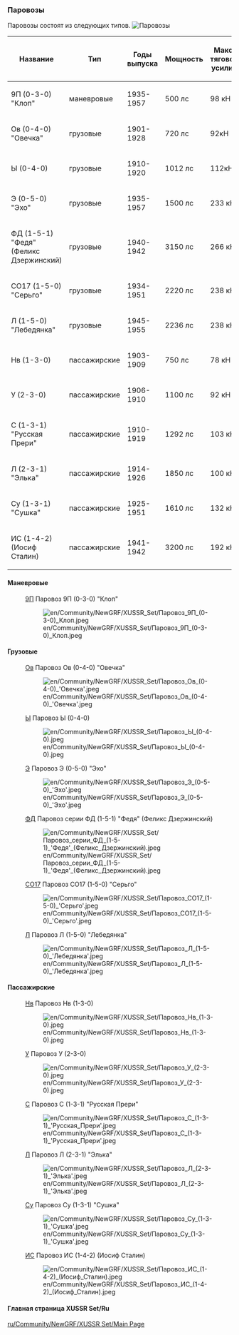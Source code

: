 === Паровозы ===
Паровозы состоят из следующих типов.
[[File:en/Паровозы.png|frame| Паровозы]]

{|class="wikitable sortable"
|-
! Название
! Тип
! Годы выпуска
! Мощность
! Макс. тяговое усилие
|-
|9П (0-3-0) "Клоп"
|маневровые
|1935-1957
|500 лс
|98 кН
|-
| Ов (0-4-0) "Овечка"
|грузовые
| 1901-1928
| 720 лс
| 92кН
|-
|  Ы (0-4-0) 
|грузовые
| 1910-1920
| 1012 лс
| 112кН
|-
|  Э (0-5-0) "Эхо"
|грузовые
| 1935-1957
| 1500 лс
| 233 кН
|-
| ФД (1-5-1) "Федя" (Феликс Дзержинский)
|грузовые
| 1940-1942
| 3150 лс
|266 кН
|-
| СО17 (1-5-0) "Серьго"
|грузовые
| 1934-1951
| 2220 лс
| 238 кН
|-
| Л (1-5-0) "Лебедянка"
|грузовые
| 1945-1955
| 2236 лс
| 238 кН
|-
|Нв (1-3-0)
|пассажирские
| 1903-1909
| 750 лс
| 78 кН
|-
|У (2-3-0) 
|пассажирские
| 1906-1910
| 1100 лс
| 92 кН
|-
| С (1-3-1) "Русская Прери"
|пассажирские
| 1910-1919
|1292 лс
| 103 кН
|-
| Л (2-3-1) "Элька"
|пассажирские
| 1914-1926
| 1850 лс
| 100 кН
|-
| Су (1-3-1) "Сушка"
|пассажирские
| 1925-1951
| 1610 лс
| 132 кН
|-
| ИС (1-4-2) (Иосиф Сталин)
|пассажирские
| 1941-1942
| 3200 лс
| 192 кН
|}

==== Маневровые==== 
: [https://ru.wikipedia.org/wiki/9П 9П] Паровоз 9П (0-3-0) "Клоп"
:[[File:en/Community/NewGRF/XUSSR Set/Паровоз 9П (0-3-0) Клоп.jpeg]]

====Грузовые====
: [https://ru.wikipedia.org/wiki/Паровоз_О#.D0.9F.D0.B0.D1.80.D0.BE.D0.B2.D0.BE.D0.B7.D1.8B_.D1.81.D0.B5.D1.80.D0.B8.D0.B9_.D0.9E.D0.B2_.D0.B8_.D0.9E.D0.BA Ов] Паровоз Ов (0-4-0) "Овечка"
:[[File:en/Community/NewGRF/XUSSR Set/Паровоз Ов (0-4-0) 'Овечка'.jpeg]]

: [https://ru.wikipedia.org/wiki/Паровоз_Ы Ы] Паровоз Ы (0-4-0) 
:[[File:en/Community/NewGRF/XUSSR Set/Паровоз Ы (0-4-0).jpeg]] 

: [https://ru.wikipedia.org/wiki/Паровоз_Э Э] Паровоз Э (0-5-0) "Эхо"
:[[File:en/Community/NewGRF/XUSSR Set/Паровоз Э (0-5-0) 'Эхо'.jpeg]]

: [https://ru.wikipedia.org/wiki/ФД ФД] Паровоз серии ФД (1-5-1) "Федя" (Феликс Дзержинский)
:[[File:en/Community/NewGRF/XUSSR Set/Паровоз серии ФД (1-5-1) 'Федя' (Феликс Дзержинский).jpeg]]

: [https://ru.wikipedia.org/wiki/СО_(паровоз) СО17] Паровоз СО17 (1-5-0) "Серьго"
:[[File:en/Community/NewGRF/XUSSR Set/Паровоз СО17 (1-5-0) 'Серьго'.jpeg]]

: [https://ru.wikipedia.org/wiki/Паровоз_Л Л] Паровоз Л (1-5-0) "Лебедянка"
:[[File:en/Community/NewGRF/XUSSR Set/Паровоз Л (1-5-0) 'Лебедянка'.jpeg]]

====Пассажирские====

: [https://ru.wikipedia.org/wiki/Паровоз_Н Нв] Паровоз Нв (1-3-0)
:[[File:en/Community/NewGRF/XUSSR Set/Паровоз Нв (1-3-0).jpeg]] 

: [https://ru.wikipedia.org/wiki/Паровоз_У У] Паровоз У (2-3-0) 
:[[File:en/Community/NewGRF/XUSSR Set/Паровоз У (2-3-0).jpeg]]

: [https://ru.wikipedia.org/wiki/Паровоз_С С] Паровоз С (1-3-1) "Русская Прери"
:[[File:en/Community/NewGRF/XUSSR Set/Паровоз С (1-3-1) 'Русская Прери'.jpeg]]

: [https://ru.wikipedia.org/wiki/Паровоз_Л Л] Паровоз Л (2-3-1) "Элька"
: [[File:en/Community/NewGRF/XUSSR Set/Паровоз Л (2-3-1) 'Элька'.jpeg]]

: [https://ru.wikipedia.org/wiki/Су_(паровоз) Су]  Паровоз Су (1-3-1) "Сушка"
:[[File:en/Community/NewGRF/XUSSR Set/Паровоз Су (1-3-1) 'Сушка'.jpeg]]

: [https://ru.wikipedia.org/wiki/ИС_(паровоз) ИС] Паровоз ИС (1-4-2) (Иосиф Сталин)
:[[File:en/Community/NewGRF/XUSSR Set/Паровоз ИС (1-4-2) (Иосиф Сталин).jpeg]]

====Главная страница XUSSR Set/Ru====
[[ru/Community/NewGRF/XUSSR Set/Main Page]]